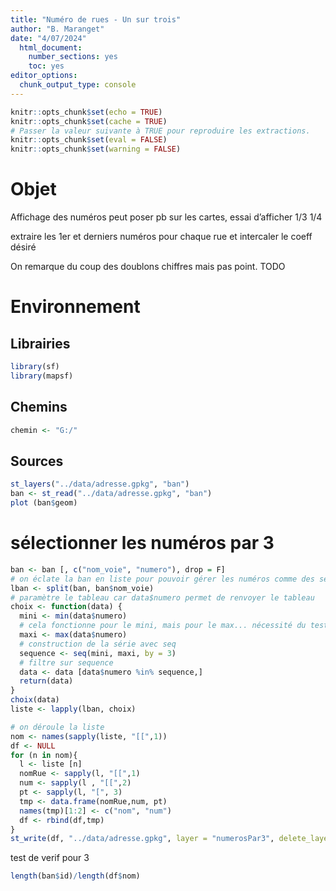 ```yaml
---
title: "Numéro de rues - Un sur trois"
author: "B. Maranget"
date: "4/07/2024"
  html_document: 
    number_sections: yes
    toc: yes
editor_options: 
  chunk_output_type: console
---
```



```r
knitr::opts_chunk$set(echo = TRUE)
knitr::opts_chunk$set(cache = TRUE)
# Passer la valeur suivante à TRUE pour reproduire les extractions.
knitr::opts_chunk$set(eval = FALSE)
knitr::opts_chunk$set(warning = FALSE)
```


# Objet

Affichage des numéros peut poser pb sur les cartes, essai d'afficher 1/3 1/4

extraire les 1er et derniers numéros pour chaque rue et intercaler le coeff désiré

On remarque du coup des doublons chiffres mais pas point. TODO

# Environnement


## Librairies


```r
library(sf)
library(mapsf)
```


## Chemins


```r
chemin <- "G:/"
```


## Sources

```r
st_layers("../data/adresse.gpkg", "ban")
ban <- st_read("../data/adresse.gpkg", "ban")
plot (ban$geom)
```


# sélectionner les numéros par 3




```r
ban <- ban [, c("nom_voie", "numero"), drop = F]
# on éclate la ban en liste pour pouvoir gérer les numéros comme des séquences
lban <- split(ban, ban$nom_voie)
# paramètre le tableau car data$numero permet de renvoyer le tableau
choix <- function(data) {
  mini <- min(data$numero)
  # cela fonctionne pour le mini, mais pour le max... nécessité du test
  maxi <- max(data$numero)
  # construction de la série avec seq
  sequence <- seq(mini, maxi, by = 3)
  # filtre sur sequence
  data <- data [data$numero %in% sequence,]
  return(data)
}
choix(data)
liste <- lapply(lban, choix)

# on déroule la liste
nom <- names(sapply(liste, "[[",1))
df <- NULL
for (n in nom){
  l <- liste [n]
  nomRue <- sapply(l, "[[",1)
  num <- sapply(l , "[[",2)
  pt <- sapply(l, "[", 3)
  tmp <- data.frame(nomRue,num, pt)
  names(tmp)[1:2] <- c("nom", "num")
  df <- rbind(df,tmp)
}
st_write(df, "../data/adresse.gpkg", layer = "numerosPar3", delete_layer = T)
```

test de verif pour 3

```r
length(ban$id)/length(df$nom)
```


